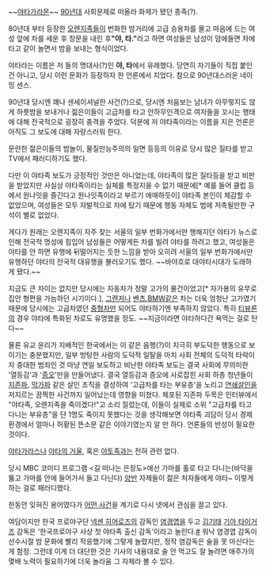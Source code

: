 ~~[[야타가라몬]]~~ [[90년대]] 사회문제로 떠올라 화제가 됐던 종족(?). 

80년대 부터 등장한 [[오렌지족]]들이 번화한 밤거리에 고급 승용차를 몰고 마음에 드는 여성 앞에 차를 세운 후 창문을 내린 후'''"야, 타."'''라고 하면 여성들은 남성이 맘에들면 차에 타고 같이 놀면서 밤을 보내는 형식이었다.

야타라는 이름은 저 들의 명대사(?)인 '''야, 타'''에서 유래했다. 당연히 자기들이 직접 붙인건 아니고, 당시 이런 문화가 등장하자 한 언론에서 지었다. 참으로 90년대스러운 네이밍 센스.

90년대 당시엔 꽤나 센세이셔널한 사건(?)으로, 당시엔 처음보는 남녀가 아무렇지도 않게 하룻밤을 보내거나 젊은이들이 고급차를 타고 안하무인격으로 여자들을 꼬시는 행태에 대해 전국적으로 굉장히 충격을 주었다. 덕분에 저 야타족이라는 이름을 지은 언론은 아직도 그 보도에 대해 자랑스러워 한다.

문란한 젊은이들의 밤놀이, 물질만능주의의 일면 등등의 이유로 당시 많은 질타를 받고TV에서 패러디하기도 했다. 

다만 이 야타족 보도가 긍정적인 것만은 아니었는데, 야타족이 많은 질타등을 받고 비판을 받았지만 사실상 야타족이라는 실체를 특정지을 수 없기 때문에[* 예를 들어 클럽 등에서 원나잇을 즐긴다고 원나잇족이라고 부르기 애매하듯이] 야타족 본인이 체감할 수 없었으며, 여성들은 모두 자발적으로 차에 탔기 때문에 행동 자체도 법에 저촉될만한 구석이 별로 없었다.

게다가 원래는 오렌지족이 자주 찾는 서울의 일부 번화가에서만 행해지던 야타가 뉴스로 인해 전국적 명성에 힘입어 남성들은 어떻게든 차를 빌려 야타를 하려고 했고, 여성들은 야타를 안 하면 유행에 뒤떨어지는 듯한 느낌을 받아 오히려 서울의 일부 번화가에서만 유행하던 야타의 전국적 대유행을 불러오기도 했다. ~~바야흐로 대야타시대가 도래하게 됐다.~~

지금도 큰 차이는 없지만 당시에는 자동차가 정말 고가의 물건이었고[* 자가용의 유무로 집안 형편을 가늠하던 시기이다.], [[그랜저]]나 [[벤츠]],[[BMW]]같은 차는 더욱 엄청난 고가였기 때문에 당시에는 고급차였던 [[중형차]]만 되어도 야타하기엔 부족하지 않았다. 특히 [[티뷰론]]의 경우 야타에 특화된 차로도 유명했을 정도. ~~지금이라면 야타하다간 욕먹는 걸로 탄다~~

물론 유교 윤리가 지배적인 한국에서는 이 같은 음행(?)이 지극히 부도덕한 행동으로 보이기는 충분했지만, 일부 방탕한 사람의 도덕적 일탈을 마치 사회 전체의 도덕적 타락이자 중대한 범죄인 것 마냥 연일 보도하고 비난한 야타족 보도는 결국 사회에 무의미한 '열등감'과 '[[증오]]'만을 만들어냈다. 결국 열등감과 증오에 사로잡힌 사회 하층 청년들이 [[지존파]], [[막가파]] 같은 살인 조직을 결성하여 '고급차를 타는 부유층'을 노리고 [[연쇄살인]]을 저지르는 끔찍한 사건까지 일어났는데 영향을 미쳤다. 체포된 지존파 두목은 인터뷰에서 "야타족, 오렌지족을 죽이겠다!"고 소리 질렀는데, 이들이 실제로 소위 "고급차를 타고 다니는 부유층"을 단 1명도 죽이지 못했다는 것을 생각해보면 야타족 괴담이 당시 경제 환경에서 얼마나 허황된 뜬소문 같은 이야기였는지 알 만 하다. 언론들의 반성이 필요한 것이다.

[[야타가라스]]나 [[야타의 거울]], 혹은 [[야토족]]과는 전혀 관련 없다. 

당시 MBC 코미디 프로그램 <길 떠나는 은장도>에선 가마를 홀로 타고 다니는(바닥을 뚫고 가마를 안에 들어가서 들고 다닌다) [[양반]] 자제들이 젊은 처자들에게 야타~ 이렇게 하는 걸로 패러디했다.

한동안 잊혀진 용어였다가 [http://www.newsen.com/news_view.php?uid=201008261043534100 어떤 사건]을 계기로 다시 넷에서 관심을 끌고 있다.

여담이지만 한국 프로야구단 [[넥센 히어로즈]]의 감독인 [[염경엽]]을 두고 [[김기태(1969년생)|김기태]] [[기아 타이거즈]] 감독은 '한국프로야구 사상 첫 야타족 출신 감독'이라고 놀린다.[http://sports.news.naver.com/sports/index.nhn?category=kbo&ctg=news&mod=read&office_id=018&article_id=0003107743 #] 워낙 염경엽 감독이 선수시절 밤 문화에 빨리 적응했기에 그렇게 놀렸지만, 정작 염감독은 술을 못 마신다는게 함정. 그런데 이게 더 대단한 것은 기사의 내용대로 술 안 먹고도 잘 놀려면 애주가의 몇배 노력이 필요하기에 더욱 놀라움 그 자체라 볼 수 있다.

